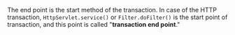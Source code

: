 The end point is the start method of the transaction. In case of the HTTP transaction, `HttpServlet.service()` or `Filter.doFilter()` is the start point of transaction, and this point is called "**transaction end point**."
